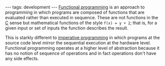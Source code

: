 ---
tags: development
---
[[Functional programming]] is an approach to programming in which programs are composed of functions that are evaluated rather than executed in sequence. These are not functions in the [[C]] sense but mathematical functions of the style <tt>f(x) = y + 2</tt>; that is, for a given input or set of inputs the function describes the result.

This is starkly different to [[imperative programming]] in which programs at the source code level mirror the sequential execution at the hardware level. Functional programming operates at a higher level of abstraction because it has no notion of sequence of operations and in fact operations don't have any side effects.
